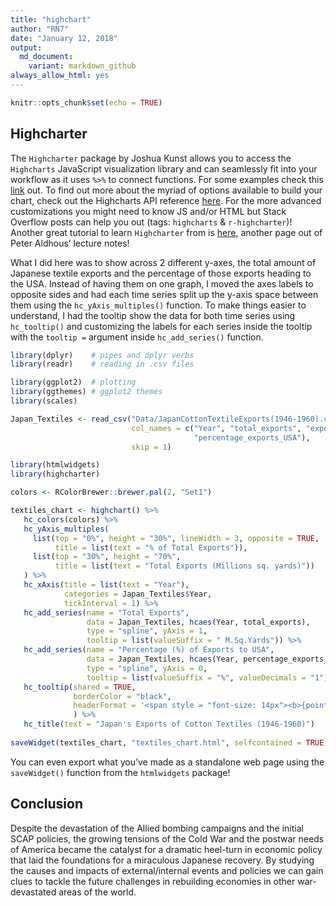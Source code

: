 ```yaml
---
title: "highchart"
author: "RN7"
date: "January 12, 2018"
output: 
  md_document:
    variant: markdown_github
always_allow_html: yes
---
```


```r
knitr::opts_chunk$set(echo = TRUE)
```

## Highcharter

The `Highcharter` package by Joshua Kunst allows you to access the `Highcharts` JavaScript visualization library and can seamlessly fit into your workflow as it uses ` %>% ` to connect functions. For some examples check this [link](http://jkunst.com/highcharter/) out. To find out more about the myriad of options available to build your chart, check out the Highcharts API reference [here](https://api.highcharts.com/highcharts/). For the more advanced customizations you might need to know JS and/or HTML but Stack Overflow posts can help you out (tags: `highcharts` & `r-highcharter`)! Another great tutorial to learn `Highcharter` from is [here](http://paldhous.github.io/ucb/2016/dataviz/week13.html), another page out of Peter Aldhous' lecture notes!

What I did here was to show across 2 different y-axes, the total amount of Japanese textile exports and the percentage of those exports heading to the USA. Instead of having them on one graph, I moved the axes labels to opposite sides and had each time series split up the y-axis space between them using the `hc_yAxis_multiples()` function. To make things easier to understand, I had the tooltip show the data for both time series using `hc_tooltip()` and customizing the labels for each series inside the tooltip with the `tooltip = ` argument inside `hc_add_series()` function.


```r
library(dplyr)    # pipes and dplyr verbs
library(readr)    # reading in .csv files

library(ggplot2)  # plotting
library(ggthemes) # ggplot2 themes
library(scales)  

Japan_Textiles <- read_csv("Data/JapanCottonTextileExports(1946-1960).csv",
                           col_names = c("Year", "total_exports", "exports_to_USA",
                                         "percentage_exports_USA"),
                           skip = 1)

library(htmlwidgets)
library(highcharter)

colors <- RColorBrewer::brewer.pal(2, "Set1")

textiles_chart <- highchart() %>%
   hc_colors(colors) %>% 
   hc_yAxis_multiples(
     list(top = "0%", height = "30%", lineWidth = 3, opposite = TRUE, 
          title = list(text = "% of Total Exports")),
     list(top = "30%", height = "70%", 
          title = list(text = "Total Exports (Millions sq. yards)"))
   ) %>% 
   hc_xAxis(title = list(text = "Year"), 
            categories = Japan_Textiles$Year,
            tickInterval = 1) %>% 
   hc_add_series(name = "Total Exports", 
                 data = Japan_Textiles, hcaes(Year, total_exports), 
                 type = "spline", yAxis = 1,
                 tooltip = list(valueSuffix = " M.Sq.Yards")) %>% 
   hc_add_series(name = "Percentage (%) of Exports to USA", 
                 data = Japan_Textiles, hcaes(Year, percentage_exports_USA), 
                 type = "spline", yAxis = 0,
                 tooltip = list(valueSuffix = "%", valueDecimals = "1")) %>% 
   hc_tooltip(shared = TRUE,
              borderColor = "black",
              headerFormat = '<span style = "font-size: 14px"><b>{point.key}</b></span><br/>'
              ) %>% 
   hc_title(text = "Japan's Exports of Cotton Textiles (1946-1960)")
   
saveWidget(textiles_chart, "textiles_chart.html", selfcontained = TRUE, background = "white")


```

You can even export what you've made as a standalone web page using the `saveWidget()` function from the `htmlwidgets` package!

## Conclusion

Despite the devastation of the Allied bombing campaigns and the initial SCAP policies, the growing tensions of the Cold War and the postwar needs of America became the catalyst for a dramatic heel-turn in economic policy that laid the foundations for a miraculous Japanese recovery. By studying the causes and impacts of external/internal events and policies  we can gain clues to tackle the future challenges in rebuilding economies in other war-devastated areas of the world. 